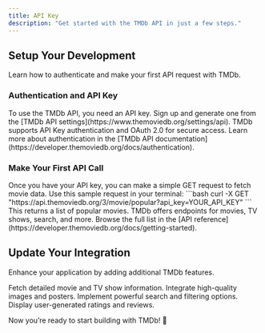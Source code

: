 ```yaml
---
title: API Key
description: "Get started with the TMDb API in just a few steps."
---
```


## Setup Your Development

Learn how to authenticate and make your first API request with TMDb.

### Authentication and API Key

<AccordionGroup>
  <Accordion icon="key" title="Obtain Your API Key">
    To use the TMDb API, you need an API key. Sign up and generate one from the [TMDb API settings](https://www.themoviedb.org/settings/api).
  </Accordion>
  <Accordion icon="shield-alt" title="Authentication Methods">
    TMDb supports API Key authentication and OAuth 2.0 for secure access. Learn more about authentication in the [TMDb API documentation](https://developer.themoviedb.org/docs/authentication).
  </Accordion>
</AccordionGroup>

### Make Your First API Call

<AccordionGroup>
  <Accordion icon="rocket" title="Test Your API Access">
    Once you have your API key, you can make a simple GET request to fetch movie data. Use this sample request in your terminal:
    ```bash
    curl -X GET "https://api.themoviedb.org/3/movie/popular?api_key=YOUR_API_KEY"
    ```
    This returns a list of popular movies.
  </Accordion>
  <Accordion icon="cogs" title="Explore More Endpoints">
    TMDb offers endpoints for movies, TV shows, search, and more. Browse the full list in the [API reference](https://developer.themoviedb.org/docs/getting-started).
  </Accordion>
</AccordionGroup>

## Update Your Integration

Enhance your application by adding additional TMDb features.

<CardGroup>
  <Card title="Retrieve Movie Details" icon="film" href="https://developer.themoviedb.org/docs/movie-details">
    Fetch detailed movie and TV show information.
  </Card>
  <Card title="Work with Images" icon="image" href="https://developer.themoviedb.org/docs/image-basics">
    Integrate high-quality images and posters.
  </Card>
  <Card title="Advanced Search & Filters" icon="search" href="https://developer.themoviedb.org/docs/search-and-query-for-details">
    Implement powerful search and filtering options.
  </Card>
  <Card title="User Ratings & Reviews" icon="star" href="https://developer.themoviedb.org/docs/user-ratings">
    Display user-generated ratings and reviews.
  </Card>
</CardGroup>

Now you’re ready to start building with TMDb! 🚀

